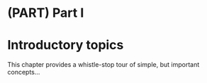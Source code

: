 # (PART) Part I {-} 

# Introductory topics

This chapter provides a whistle-stop tour of simple, but important concepts...

